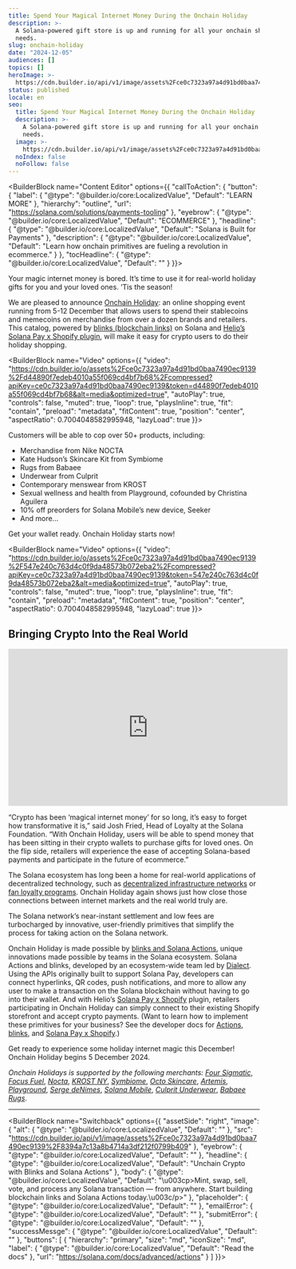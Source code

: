```yaml
---
title: Spend Your Magical Internet Money During the Onchain Holiday
description: >-
  A Solana-powered gift store is up and running for all your onchain shopping
  needs.
slug: onchain-holiday
date: "2024-12-05"
audiences: []
topics: []
heroImage: >-
  https://cdn.builder.io/api/v1/image/assets%2Fce0c7323a97a4d91bd0baa7490ec9139%2F6afb3436cb6d4b78819ad3f811e29815
status: published
locale: en
seo:
  title: Spend Your Magical Internet Money During the Onchain Holiday
  description: >-
    A Solana-powered gift store is up and running for all your onchain shopping
    needs.
  image: >-
    https://cdn.builder.io/api/v1/image/assets%2Fce0c7323a97a4d91bd0baa7490ec9139%2F6afb3436cb6d4b78819ad3f811e29815
  noIndex: false
  noFollow: false
---
```


<BuilderBlock name="Content Editor" options={{
  "callToAction": {
    "button": {
      "label": {
        "@type": "@builder.io/core:LocalizedValue",
        "Default": "LEARN MORE"
      },
      "hierarchy": "outline",
      "url": "https://solana.com/solutions/payments-tooling"
    },
    "eyebrow": {
      "@type": "@builder.io/core:LocalizedValue",
      "Default": "ECOMMERCE"
    },
    "headline": {
      "@type": "@builder.io/core:LocalizedValue",
      "Default": "Solana is Built for Payments"
    },
    "description": {
      "@type": "@builder.io/core:LocalizedValue",
      "Default": "Learn how onchain primitives are fueling a revolution in ecommerce."
    }
  },
  "tocHeadline": {
    "@type": "@builder.io/core:LocalizedValue",
    "Default": ""
  }
}}>

</BuilderBlock>

Your magic internet money is bored. It’s time to use it for real-world holiday gifts for you and your loved ones. ‘Tis the season!

We are pleased to announce [Onchain Holiday](https://onchain.holiday): an online shopping event running from 5-12 December that allows users to spend their stablecoins and memecoins on merchandise from over a dozen brands and retailers. This catalog, powered by [blinks (blockchain links)](https://solana.com/solutions/actions) on Solana and [Helio’s Solana Pay x Shopify plugin](https://apps.shopify.com/solana-pay-helio), will make it easy for crypto users to do their holiday shopping.

<BuilderBlock name="Video" options={{
  "video": "https://cdn.builder.io/o/assets%2Fce0c7323a97a4d91bd0baa7490ec9139%2Fd44890f7edeb4010a55f069cd4bf7b68%2Fcompressed?apiKey=ce0c7323a97a4d91bd0baa7490ec9139&token=d44890f7edeb4010a55f069cd4bf7b68&alt=media&optimized=true",
  "autoPlay": true,
  "controls": false,
  "muted": true,
  "loop": true,
  "playsInline": true,
  "fit": "contain",
  "preload": "metadata",
  "fitContent": true,
  "position": "center",
  "aspectRatio": 0.7004048582995948,
  "lazyLoad": true
}}>

</BuilderBlock>

Customers will be able to cop over 50+ products, including:

- Merchandise from Nike NOCTA
- Kate Hudson’s Skincare Kit from Symbiome
- Rugs from Babaee
- Underwear from Culprit
- Contemporary menswear from KROST
- Sexual wellness and health from Playground, cofounded by Christina Aguilera
- 10% off preorders for Solana Mobile’s new device, Seeker
- And more...

Get your wallet ready. Onchain Holiday starts now!

<BuilderBlock name="Video" options={{
  "video": "https://cdn.builder.io/o/assets%2Fce0c7323a97a4d91bd0baa7490ec9139%2F547e240c763d4c0f9da48573b072eba2%2Fcompressed?apiKey=ce0c7323a97a4d91bd0baa7490ec9139&token=547e240c763d4c0f9da48573b072eba2&alt=media&optimized=true",
  "autoPlay": true,
  "controls": false,
  "muted": true,
  "loop": true,
  "playsInline": true,
  "fit": "contain",
  "preload": "metadata",
  "fitContent": true,
  "position": "center",
  "aspectRatio": 0.7004048582995948,
  "lazyLoad": true
}}>

</BuilderBlock>

## **Bringing Crypto Into the Real World**

<iframe
  width="560"
  height="315"
  src="https://www.youtube.com/embed/m_feBl0ROik"
  title="YouTube video player"
  frameborder="0"
  allow="accelerometer; autoplay; clipboard-write; encrypted-media; gyroscope; picture-in-picture; web-share"
  referrerpolicy="strict-origin-when-cross-origin"
  allowfullscreen
></iframe>

“Crypto has been ‘magical internet money’ for so long, it’s easy to forget how transformative it is,” said Josh Fried, Head of Loyalty at the Solana Foundation. “With Onchain Holiday, users will be able to spend money that has been sitting in their crypto wallets to purchase gifts for loved ones. On the flip side, retailers will experience the ease of accepting Solana-based payments and participate in the future of ecommerce.”

The Solana ecosystem has long been a home for real-world applications of decentralized technology, such as [decentralized infrastructure networks](https://solana.com/news/case-study-helium) or [fan loyalty programs](https://www.rollingstone.com/music/music-features/eric-church-nashville-bar-chiefs-1234980079/). Onchain Holiday again shows just how close those connections between internet markets and the real world truly are.

The Solana network’s near-instant settlement and low fees are turbocharged by innovative, user-friendly primitives that simplify the process for taking action on the Solana network.

Onchain Holiday is made possible by [blinks and Solana Actions](https://solana.com/solutions/actions), unique innovations made possible by teams in the Solana ecosystem. Solana Actions and blinks, developed by an ecosystem-wide team led by [Dialect](https://www.dialect.to/actions). Using the APIs originally built to support Solana Pay, developers can connect hyperlinks, QR codes, push notifications, and more to allow any user to make a transaction on the Solana blockchain without having to go into their wallet. And with Helio’s [Solana Pay x Shopify](https://www.hel.io/shopify-stores) plugin, retailers participating in Onchain Holiday can simply connect to their existing Shopify storefront and accept crypto payments. (Want to learn how to implement these primitives for your business? See the developer docs for [Actions](https://docs.dialect.to/documentation/actions), [blinks](https://docs.dialect.to/documentation/actions/blinks), and [Solana Pay x Shopify](https://docs.hel.io/product-guides/solana-pay-shopify-plugin).)

Get ready to experience some holiday internet magic this December! Onchain Holiday begins 5 December 2024.

_Onchain Holidays is supported by the following merchants:_ [_Four Sigmatic_](https://us.foursigmatic.com/?srsltid=AfmBOoqQiki_ioPn-qOEcdBZaLE5pLm1uJNHwV4aHt4T7-b_o2uZEvhp), [_Focus Fuel_](https://thefocusfuel.com/?srsltid=AfmBOooHbmuEhwaRMFKuuNP-qI-1wDz2Dk1noYL4KAe0JZImgrzOzbts), [_Nocta_](https://www.nocta.com/), [_KROST NY_](https://krostnewyork.com/?srsltid=AfmBOoqL2TPt59yxEbaM2M5r9e_9zcmgaH8M1fPS5w-fSvvX1chs7Fx6), [_Symbiome_](https://www.symbiome.com/), [_Octo Skincare_](https://www.octoskincare.com/), [_Artemis_](https://artemisdefense.com/), [_Playground_](https://helloplayground.com/), [_Serge deNimes_](https://us.sergedenimes.com/), [_Solana Mobile_](https://solanamobile.com/), [_Culprit Underwear_](https://culpritunderwear.com/), [_Babaee Rugs_](https://babaeerugs.com/).

---

<BuilderBlock name="Switchback" options={{
  "assetSide": "right",
  "image": {
    "alt": {
      "@type": "@builder.io/core:LocalizedValue",
      "Default": ""
    },
    "src": "https://cdn.builder.io/api/v1/image/assets%2Fce0c7323a97a4d91bd0baa7490ec9139%2F8394a7c13a8b4714a3df212f0799b409"
  },
  "eyebrow": {
    "@type": "@builder.io/core:LocalizedValue",
    "Default": ""
  },
  "headline": {
    "@type": "@builder.io/core:LocalizedValue",
    "Default": "Unchain Crypto with Blinks and Solana Actions"
  },
  "body": {
    "@type": "@builder.io/core:LocalizedValue",
    "Default": "\u003cp>Mint, swap, sell, vote, and process any Solana transaction — from anywhere. Start building blockchain links and Solana Actions today.\u003c/p>"
  },
  "placeholder": {
    "@type": "@builder.io/core:LocalizedValue",
    "Default": ""
  },
  "emailError": {
    "@type": "@builder.io/core:LocalizedValue",
    "Default": ""
  },
  "submitError": {
    "@type": "@builder.io/core:LocalizedValue",
    "Default": ""
  },
  "successMessge": {
    "@type": "@builder.io/core:LocalizedValue",
    "Default": ""
  },
  "buttons": [
    {
      "hierarchy": "primary",
      "size": "md",
      "iconSize": "md",
      "label": {
        "@type": "@builder.io/core:LocalizedValue",
        "Default": "Read the docs"
      },
      "url": "https://solana.com/docs/advanced/actions"
    }
  ]
}}>

</BuilderBlock>
